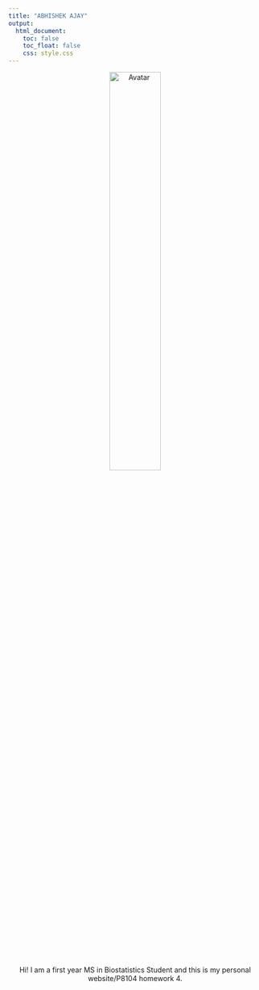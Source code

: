 ```yaml
---
title: "ABHISHEK AJAY"
output:
  html_document:
    toc: false
    toc_float: false
    css: style.css
---
```


<center><img src="images/me.jpg" alt="Avatar" width="45%"></center>
  <center></br>Hi! I am a first year MS in Biostatistics Student and this is my personal website/P8104 homework 4.</center>
